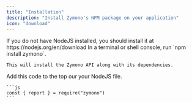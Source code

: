 ---
title: "Installation"
description: "Install Zymono's NPM package on your application"
icon: "download"
---

<Steps>
  <Step title="Install NodeJS">
    If you do not have NodeJS installed, you should install it at https://nodejs.org/en/download
  </Step>
  <Step title="Install The Zymono NPM Package">
    In a terminal or shell console, run `npm install zymono`.

    This will install the Zymono API along with its dependencies.
  </Step>
  <Step title="Initate API">
    Add this code to the top our your NodeJS file.

    ```js
    const { report } = require("zymono")
    ```
  </Step>
</Steps>
